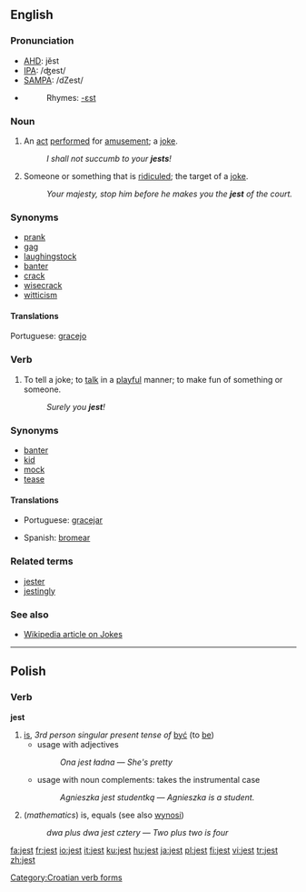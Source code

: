 ==English==

===Pronunciation===
*[[w:AHD|AHD]]: jĕst
*[[w:IPA|IPA]]: /ʤest/
*[[w:SAMPA|SAMPA]]: /dZest/
*{{audio|en-us-jest.ogg|Audio (US)}}
*:Rhymes: [[Rhymes:English:-ɛst|-ɛst]]

===Noun===
{{en-noun}}

# {{archaic}} An [[act]] [[perform]]ed for [[amusement]]; a [[joke]].
#:''I shall not succumb to your '''jests'''!''
# {{obsolete}} Someone or something that is [[ridicule]]d; the target of a [[joke]].
#:''Your majesty, stop him before he makes you the '''jest''' of the court.''

===Synonyms===
* [[prank]]
* [[gag]]
* [[laughingstock]]
* [[banter]]
* [[crack]]
* [[wisecrack]]
* [[witticism]]

====Translations====
{{rfc-trans}}
{{top}}
Portuguese: [[gracejo]] {{m}}
{{mid}}
{{bottom}}

===Verb===
{{en-verb}}

# {{archaic}} To tell a joke; to [[talk]] in a [[playful]] manner; to make fun of something or someone.  <!--transitive and intransitive-->
#:''Surely you '''jest'''!''

===Synonyms===
* [[banter]]
* [[kid]]
* [[mock]]
* [[tease]]

====Translations====
{{top}}
*Portuguese: [[gracejar]]
{{mid}}
*Spanish: [[bromear]]
{{bottom}}

===Related terms===
* [[jester]]
* [[jestingly]]

===See also===
* [http://en.wikipedia.org/wiki/Jest Wikipedia article on Jokes]

----

==Polish==

===Verb===
'''jest'''

# [[is]], ''3rd person singular present tense of'' [[być]] (to [[be]])
#* usage with adjectives
#*: ''Ona jest ładna'' &mdash; ''She's pretty''
#* usage with noun complements: takes the instrumental case 
#*: ''Agnieszka jest studentką'' &mdash; ''Agnieszka is a student.''
# (''mathematics'') is, equals (see also [[wynosi]])
#: ''dwa plus dwa jest cztery'' &mdash; ''Two plus two is four''

[[Category:Croatian verb forms]]

[[fa:jest]]
[[fr:jest]]
[[io:jest]]
[[it:jest]]
[[ku:jest]]
[[hu:jest]]
[[ja:jest]]
[[pl:jest]]
[[fi:jest]]
[[vi:jest]]
[[tr:jest]]
[[zh:jest]]
